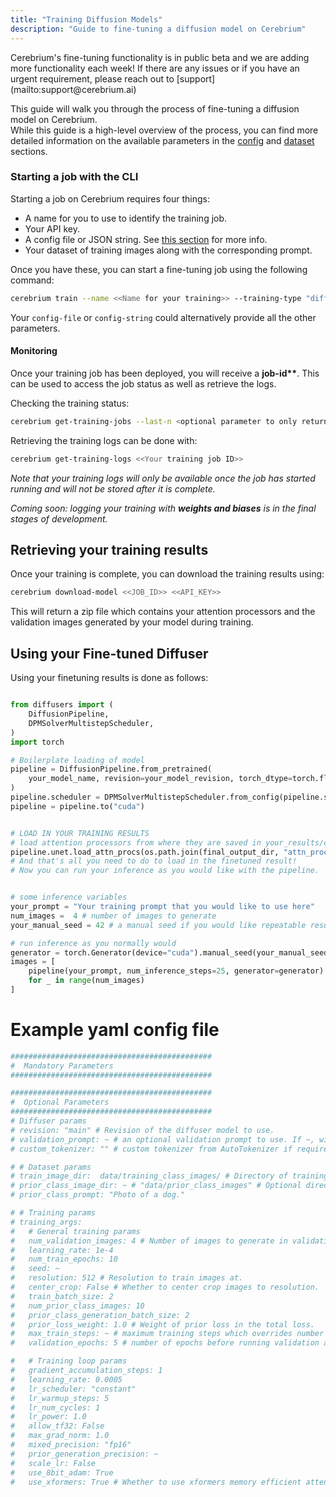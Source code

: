 ```yaml
---
title: "Training Diffusion Models"
description: "Guide to fine-tuning a diffusion model on Cerebrium"
---
```


<Note>
  Cerebrium's fine-tuning functionality is in public beta and we are adding
  more functionality each week! If there are any issues or if you have an urgent requirement, please reach
  out to [support](mailto:support@cerebrium.ai) 
</Note>


This guide will walk you through the process of fine-tuning a diffusion model on Cerebrium.  
While this guide is a high-level overview of the process, you can find more detailed information on the available parameters in the [config](/cerebrium/fine-tuning/diffusion-models/config.mdx) and [dataset](/cerebrium/fine-tuning/diffusion-models/dataset.mdx) sections.

### Starting a job with the CLI

Starting a job on Cerebrium requires four things:

- A name for you to use to identify the training job.
- Your API key.
- A config file or JSON string. See [this section](/cerebrium/fine-tuning/diffusion-models/config.mdx) for more info.
- Your dataset of training images along with the corresponding prompt.

Once you have these, you can start a fine-tuning job using the following command:

```bash
cerebrium train --name <<Name for your training>> --training-type "diffuser" --api-key <<Your api key if you haven't logged in>> --config-file <<Path to your config file>>
```

Your `config-file` or `config-string` could alternatively provide all the other parameters.

#### Monitoring

Once your training job has been deployed, you will receive a **job-id\*\***. This can be used to access the job status as well as retrieve the logs.

Checking the training status:

```bash
cerebrium get-training-jobs --last-n <optional parameter to only return the status of the last n runs>
```

Retrieving the training logs can be done with:

```bash
cerebrium get-training-logs <<Your training job ID>>
```

_Note that your training logs will only be available once the job has started running and will not be stored after it is complete._

_Coming soon: logging your training with **weights and biases** is in the final stages of development._

## Retrieving your training results

Once your training is complete, you can download the training results using:

```bash
cerebrium download-model <<JOB_ID>> <<API_KEY>>
```

This will return a zip file which contains your attention processors and the validation images generated by your model during training.

## Using your Fine-tuned Diffuser

Using your finetuning results is done as follows:

```python

from diffusers import (
    DiffusionPipeline,
    DPMSolverMultistepScheduler,
)
import torch

# Boilerplate loading of model
pipeline = DiffusionPipeline.from_pretrained(
    your_model_name, revision=your_model_revision, torch_dtype=torch.float16
)
pipeline.scheduler = DPMSolverMultistepScheduler.from_config(pipeline.scheduler.config)
pipeline = pipeline.to("cuda")


# LOAD IN YOUR TRAINING RESULTS
# load attention processors from where they are saved in your_results/checkpoints/final/attn_procs/pytorch_lora_weights.bin
pipeline.unet.load_attn_procs(os.path.join(final_output_dir, "attn_procs"))
# And that's all you need to do to load in the finetuned result!
# Now you can run your inference as you would like with the pipeline.


# some inference variables
your_prompt = "Your training prompt that you would like to use here"
num_images =  4 # number of images to generate
your_manual_seed = 42 # a manual seed if you would like repeatable results

# run inference as you normally would
generator = torch.Generator(device="cuda").manual_seed(your_manual_seed)
images = [
    pipeline(your_prompt, num_inference_steps=25, generator=generator).images[0]
    for _ in range(num_images)
]

```


# Example yaml config file
```yaml
#############################################
#  Mandatory Parameters
#############################################

#############################################
#  Optional Parameters
#############################################
# Diffuser params
# revision: "main" # Revision of the diffuser model to use.
# validation_prompt: ~ # an optional validation prompt to use. If ~, will use the training prompt.
# custom_tokenizer: "" # custom tokenizer from AutoTokenizer if required.

# # Dataset params
# train_image_dir:  data/training_class_images/ # Directory of training images.
# prior_class_image_dir: ~ # "data/prior_class_images" # Optional directory of images to use for prior class.
# prior_class_prompt: "Photo of a dog."

# # Training params
# training_args:
#   # General training params
#   num_validation_images: 4 # Number of images to generate in validation.
#   learning_rate: 1e-4
#   num_train_epochs: 10
#   seed: ~
#   resolution: 512 # Resolution to train images at.
#   center_crop: False # Whether to center crop images to resolution.
#   train_batch_size: 2
#   num_prior_class_images: 10
#   prior_class_generation_batch_size: 2
#   prior_loss_weight: 1.0 # Weight of prior loss in the total loss.
#   max_train_steps: ~ # maximum training steps which overrides number of training epochs
#   validation_epochs: 5 # number of epochs before running validation and checkpointing

#   # Training loop params
#   gradient_accumulation_steps: 1
#   learning_rate: 0.0005
#   lr_scheduler: "constant"
#   lr_warmup_steps: 5
#   lr_num_cycles: 1
#   lr_power: 1.0
#   allow_tf32: False
#   max_grad_norm: 1.0
#   mixed_precision: "fp16"
#   prior_generation_precision: ~
#   scale_lr: False
#   use_8bit_adam: True
#   use_xformers: True # Whether to use xformers memory efficient attention or not.
``` 

